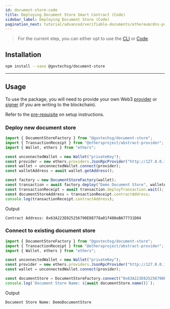 ```yaml
---
id: document-store-code
title: Deploying Document Store Smart Contract (Code)
sidebar_label: Deploying Document Store (Code)
pagination_next: tutorial/advanced/verifiable-documents/ethereum/dns-proof
---
```



<Flow />

> For the current step, you can either opt to use the [CLI](/docs/tutorial/advanced/verifiable-documents/ethereum/document-store) or [Code](/docs/tutorial/advanced/verifiable-documents/ethereum/document-store-code).

## Installation

```sh
npm install --save @govtechsg/document-store
```

---

## Usage

To use the package, you will need to provide your own Web3 [provider](https://docs.ethers.io/v5/api/providers/api-providers/) or [signer](https://docs.ethers.io/v5/api/signer/#Wallet) (if you are writing to the blockchain).

Refer to the [pre-requisite](/docs/tutorial/prerequisites-code) on setup instructions.

### Deploy new document store

```ts
import { DocumentStoreFactory } from "@govtechsg/document-store";
import { TransactionReceipt } from "@ethersproject/abstract-provider";
import { Wallet, ethers } from "ethers";

const unconnectedWallet = new Wallet("privateKey");
const provider = new ethers.providers.JsonRpcProvider("http://127.0.0.1:8545"); // Local network
const wallet = unconnectedWallet.connect(provider);
const walletAddress = await wallet.getAddress();

const factory = new DocumentStoreFactory(wallet);
const transaction = await factory.deploy("Demo Document Store", walletAddress);
const transactionReceipt = await transaction.deployTransaction.wait();
const documentStoreAddress = transactionReceipt.contractAddress;
console.log(transactionReceipt.contractAddress);
```

Output

```
Contract Address: 0x63A223E025256790E88778a01f480eBA77731D04
```

### Connect to existing document store

```ts
import { DocumentStoreFactory } from "@govtechsg/document-store";
import { TransactionReceipt } from "@ethersproject/abstract-provider";
import { Wallet, ethers } from "ethers";

const unconnectedWallet = new Wallet("privateKey");
const provider = new ethers.providers.JsonRpcProvider("http://127.0.0.1:8545"); // Local network
const wallet = unconnectedWallet.connect(provider);

const documentStore = DocumentStoreFactory.connect("0x63A223E025256790E88778a01f480eBA77731D04", wallet);
console.log(`Document Store Name: ${await documentStore.name()}`);
```

Output

```
Document Store Name: DemoDocumentStore
```
